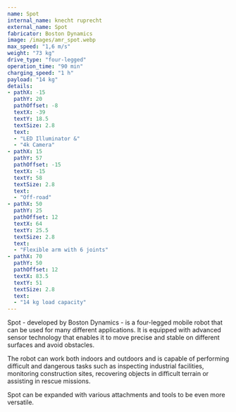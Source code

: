 ```yaml
---
name: Spot
internal_name: knecht ruprecht
external_name: Spot
fabricator: Boston Dynamics
image: /images/amr_spot.webp
max_speed: "1,6 m/s"
weight: "73 kg"
drive_type: "four-legged"
operation_time: "90 min"
charging_speed: "1 h"
payload: "14 kg"
details:
- pathX: -15
  pathY: 20
  pathOffset: -8
  textX: -39
  textY: 18.5
  textSize: 2.8
  text:
  - "LED Illuminator &"
  - "4k Camera"
- pathX: 15
  pathY: 57
  pathOffset: -15
  textX: -15
  textY: 58
  textSize: 2.8
  text:
  - "Off-road"
- pathX: 50
  pathY: 25
  pathOffset: 12
  textX: 64
  textY: 25.5
  textSize: 2.8
  text:
  - "Flexible arm with 6 joints"
- pathX: 70
  pathY: 50
  pathOffset: 12
  textX: 83.5
  textY: 51
  textSize: 2.8
  text:
  - "14 kg load capacity"
---
```

Spot - developed by Boston Dynamics - is a four-legged mobile robot that can be used for many different applications. It is equipped with advanced sensor technology that enables it to move precise and stable on different surfaces and avoid obstacles.

The robot can work both indoors and outdoors and is capable of performing difficult and dangerous tasks such as inspecting industrial facilities, monitoring construction sites, recovering objects in difficult terrain or assisting in rescue missions.

Spot can be expanded with various attachments and tools to be even more versatile.